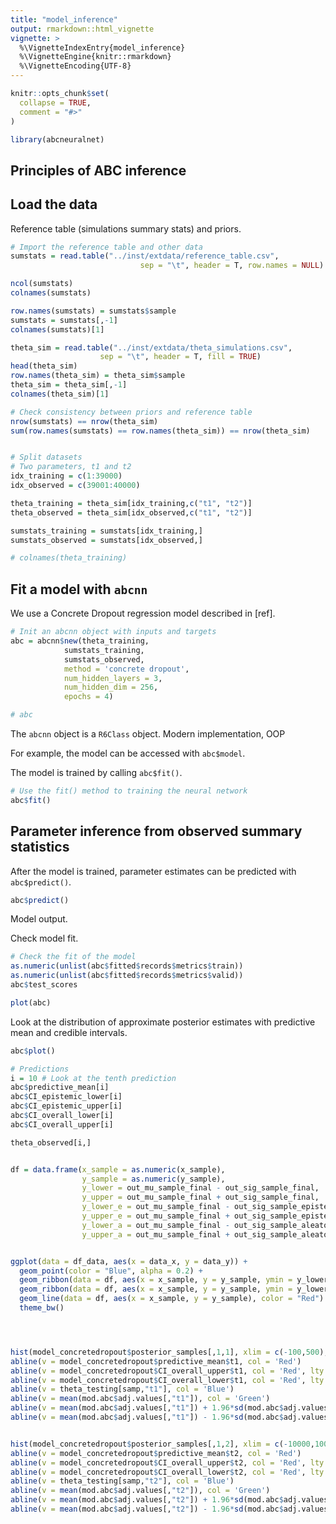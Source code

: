 ```yaml
---
title: "model_inference"
output: rmarkdown::html_vignette
vignette: >
  %\VignetteIndexEntry{model_inference}
  %\VignetteEngine{knitr::rmarkdown}
  %\VignetteEncoding{UTF-8}
---
```


```r
knitr::opts_chunk$set(
  collapse = TRUE,
  comment = "#>"
)
```

```r
library(abcneuralnet)
```


## Principles of ABC inference




## Load the data


Reference table (simulations summary stats) and priors.


```r
# Import the reference table and other data
sumstats = read.table("../inst/extdata/reference_table.csv",
                             sep = "\t", header = T, row.names = NULL)

ncol(sumstats)
colnames(sumstats)

row.names(sumstats) = sumstats$sample
sumstats = sumstats[,-1]
colnames(sumstats)[1]

theta_sim = read.table("../inst/extdata/theta_simulations.csv",
                    sep = "\t", header = T, fill = TRUE)
head(theta_sim)
row.names(theta_sim) = theta_sim$sample
theta_sim = theta_sim[,-1]
colnames(theta_sim)[1]

# Check consistency between priors and reference table
nrow(sumstats) == nrow(theta_sim)
sum(row.names(sumstats) == row.names(theta_sim)) == nrow(theta_sim)


# Split datasets
# Two parameters, t1 and t2
idx_training = c(1:39000)
idx_observed = c(39001:40000)

theta_training = theta_sim[idx_training,c("t1", "t2")]
theta_observed = theta_sim[idx_observed,c("t1", "t2")]

sumstats_training = sumstats[idx_training,]
sumstats_observed = sumstats[idx_observed,]

# colnames(theta_training)
```



## Fit a model with `abcnn`

We use a Concrete Dropout regression model described in [ref].

```r
# Init an abcnn object with inputs and targets
abc = abcnn$new(theta_training,
            sumstats_training,
            sumstats_observed,
            method = 'concrete dropout',
            num_hidden_layers = 3,
            num_hidden_dim = 256,
            epochs = 4)

# abc
```

The `abcnn` object is a `R6Class` object.
Modern implementation, OOP


For example, the model can be accessed with `abc$model`.


The model is trained by calling `abc$fit()`.


```r
# Use the fit() method to training the neural network
abc$fit()
```




## Parameter inference from observed summary statistics


After the model is trained, parameter estimates can be predicted with `abc$predict()`.



```r
abc$predict()
```


Model output.

Check model fit.

```r
# Check the fit of the model
as.numeric(unlist(abc$fitted$records$metrics$train))
as.numeric(unlist(abc$fitted$records$metrics$valid))
abc$test_scores

plot(abc)
```


Look at the distribution of approximate posterior estimates with predictive mean and credible intervals.

```r
abc$plot()
```





```r
# Predictions
i = 10 # Look at the tenth prediction
abc$predictive_mean[i]
abc$CI_epistemic_lower[i]
abc$CI_epistemic_upper[i]
abc$CI_overall_lower[i]
abc$CI_overall_upper[i]

theta_observed[i,]


df = data.frame(x_sample = as.numeric(x_sample),
                y_sample = as.numeric(y_sample),
                y_lower = out_mu_sample_final - out_sig_sample_final,
                y_upper = out_mu_sample_final + out_sig_sample_final,
                y_lower_e = out_mu_sample_final - out_sig_sample_epistemic,
                y_upper_e = out_mu_sample_final + out_sig_sample_epistemic,
                y_lower_a = out_mu_sample_final - out_sig_sample_aleatoric,
                y_upper_a = out_mu_sample_final + out_sig_sample_aleatoric)


ggplot(data = df_data, aes(x = data_x, y = data_y)) +
  geom_point(color = "Blue", alpha = 0.2) +
  geom_ribbon(data = df, aes(x = x_sample, y = y_sample, ymin = y_lower, ymax = y_upper), alpha = 0.3, fill = "red") +
  geom_ribbon(data = df, aes(x = x_sample, y = y_sample, ymin = y_lower_e, ymax = y_upper_e), alpha = 0.3, fill = "red") +
  geom_line(data = df, aes(x = x_sample, y = y_sample), color = "Red") +
  theme_bw()




hist(model_concretedropout$posterior_samples[,1,1], xlim = c(-100,500), breaks = 40)
abline(v = model_concretedropout$predictive_mean$t1, col = 'Red')
abline(v = model_concretedropout$CI_overall_upper$t1, col = 'Red', lty = 'dashed')
abline(v = model_concretedropout$CI_overall_lower$t1, col = 'Red', lty = 'dashed')
abline(v = theta_testing[samp,"t1"], col = 'Blue')
abline(v = mean(mod.abc$adj.values[,"t1"]), col = 'Green')
abline(v = mean(mod.abc$adj.values[,"t1"]) + 1.96*sd(mod.abc$adj.values[,"t1"]), col = 'Green', lty = 'dashed')
abline(v = mean(mod.abc$adj.values[,"t1"]) - 1.96*sd(mod.abc$adj.values[,"t1"]), col = 'Green', lty = 'dashed')


hist(model_concretedropout$posterior_samples[,1,2], xlim = c(-10000,10000), breaks = 40)
abline(v = model_concretedropout$predictive_mean$t2, col = 'Red')
abline(v = model_concretedropout$CI_overall_upper$t2, col = 'Red', lty = 'dashed')
abline(v = model_concretedropout$CI_overall_lower$t2, col = 'Red', lty = 'dashed')
abline(v = theta_testing[samp,"t2"], col = 'Blue')
abline(v = mean(mod.abc$adj.values[,"t2"]), col = 'Green')
abline(v = mean(mod.abc$adj.values[,"t2"]) + 1.96*sd(mod.abc$adj.values[,"t2"]), col = 'Green', lty = 'dashed')
abline(v = mean(mod.abc$adj.values[,"t2"]) - 1.96*sd(mod.abc$adj.values[,"t2"]), col = 'Green', lty = 'dashed')
```
